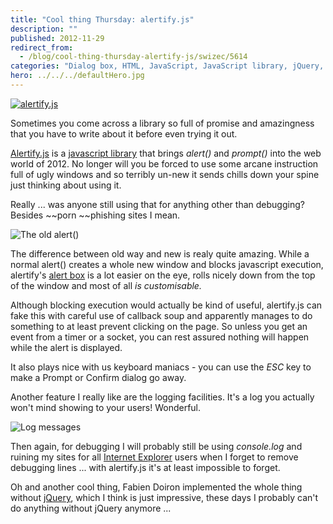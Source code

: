 ```yaml
---
title: "Cool thing Thursday: alertify.js"
description: ""
published: 2012-11-29
redirect_from:
  - /blog/cool-thing-thursday-alertify-js/swizec/5614
categories: "Dialog box, HTML, JavaScript, JavaScript library, jQuery, Programming, Uncategorized"
hero: ../../../defaultHero.jpg
---
```


[![alertify.js](https://swizec.com/wp-content/uploads/2012/11/alertify.js-1024x232.png "alertify.js")](http://fabien-d.github.com/alertify.js/)

Sometimes you come across a library so full of promise and amazingness that you have to write about it before even trying it out.

[Alertify.js](http://fabien-d.github.com/alertify.js/) is a [javascript library](http://en.wikipedia.org/wiki/JavaScript_library "JavaScript library") that brings _alert()_ and _prompt()_ into the web world of 2012. No longer will you be forced to use some arcane instruction full of ugly windows and so terribly un-new it sends chills down your spine just thinking about using it.

Really ... was anyone still using that for anything other than debugging? Besides \~~porn \~~phishing sites I mean.

![The old alert()](https://swizec.com/wp-content/uploads/2012/11/old-alert.png "The old alert()")

The difference between old way and new is realy quite amazing. While a normal alert() creates a whole new window and blocks javascript execution, alertify's [alert box](http://en.wikipedia.org/wiki/Dialog_box "Dialog box") is a lot easier on the eye, rolls nicely down from the top of the window and most of all _is customisable._

Although blocking execution would actually be kind of useful, alertify.js can fake this with careful use of callback soup and apparently manages to do something to at least prevent clicking on the page. So unless you get an event from a timer or a socket, you can rest assured nothing will happen while the alert is displayed.

It also plays nice with us keyboard maniacs - you can use the _ESC_ key to make a Prompt or Confirm dialog go away.

Another feature I really like are the logging facilities. It's a log you actually won't mind showing to your users! Wonderful.

![Log messages](https://swizec.com/wp-content/uploads/2012/11/log-messages-1024x235.png "Log messages")

Then again, for debugging I will probably still be using _console.log_ and ruining my sites for all [Internet Explorer](http://www.microsoft.com/windows/internet-explorer/ "Internet Explorer") users when I forget to remove debugging lines ... with alertify.js it's at least impossible to forget.

Oh and another cool thing, Fabien Doiron implemented the whole thing without [jQuery](http://jquery.com/ "JQuery"), which I think is just impressive, these days I probably can't do anything without jQuery anymore ...

